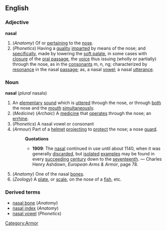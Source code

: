==English==
===Adjective===
'''nasal'''
#(''Anatomy'') Of or [[pertain]]ing to the [[nose]].
#(''Phonetics'') Having a [[quality]] [[impart]]ed by means of the nose; and [[specifically]], made by lowering the [[soft palate]], in some cases with [[closure]] of the [[oral passage]], the [[voice]] thus issuing (wholly or partially) through the nose, as in the [[consonant]]s m, n, ng; characterized by [[resonance]] in the nasal [[passage]]; as, a nasal [[vowel]]; a nasal [[utterance]]. 

===Noun===
'''nasal''' (''plural'' nasals)
#An [[elementary]] [[sound]] which is [[utter]]ed through the nose, or through [[both]] the nose and the [[mouth]] [[simultaneously]].
#(''Medicine'') (''Archaic'') A [[medicine]] that [[operate]]s through the nose; an [[errhine]].
#(''Phonetics'') A nasal vowel or consonant
#(''Armour'') [[Category:Armor]] Part of a [[helmet]] [[project]]ing to [[protect]] the nose; a nose [[guard]].
#:'''Quotations'''
#:*'''1909''': The [[nasal]] continued in use until about 1140, when it was generally [[discard]]ed, but [[isolate]]d [[example]]s may be found in every [[succeed]]ing [[century]] down to the [[seventeenth]]. &mdash; Charles Henry Ashdown, ''European Arms & Armor'', page 78.
#(''Anatomy'') One of the nasal [[bone]]s.
#(''Zoology'') A [[plate]], or [[scale]], on the nose of a [[fish]], etc. 

===Derived terms===
* [[nasal bone]] (''Anatomy'')
* [[nasal index]] (''Anatomy'')
* [[nasal vowel]] (''Phonetics'')
